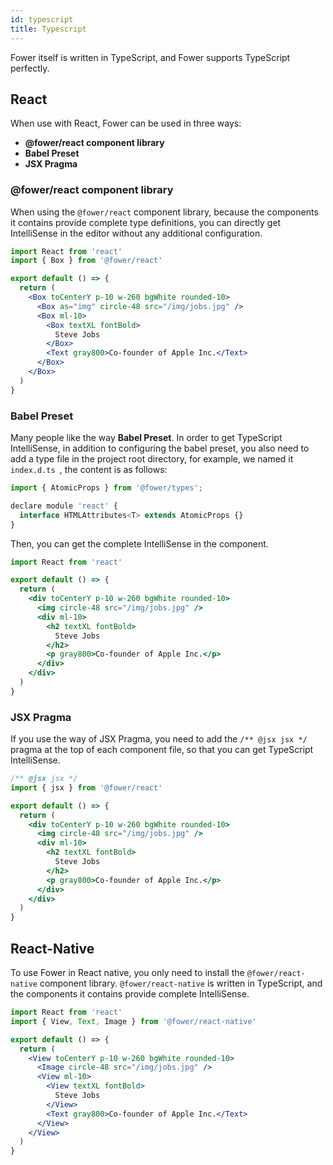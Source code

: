 ```yaml
---
id: typescript
title: Typescript
---
```



Fower itself is written in TypeScript, and Fower supports TypeScript perfectly.

## React

When use with React, Fower can be used in three ways:

- **@fower/react component library**
- **Babel Preset**
- **JSX Pragma**

### @fower/react component library

When using the `@fower/react` component library, because the components it contains provide complete type definitions, you can directly get IntelliSense in the editor without any additional configuration.

```jsx
import React from 'react'
import { Box } from '@fower/react'

export default () => {
  return (
    <Box toCenterY p-10 w-260 bgWhite rounded-10>
      <Box as="img" circle-48 src="/img/jobs.jpg" />
      <Box ml-10>
        <Box textXL fontBold>
          Steve Jobs
        </Box>
        <Text gray800>Co-founder of Apple Inc.</Text>
      </Box>
    </Box>
  )
}
```

### Babel Preset

Many people like the way **Babel Preset**. In order to get TypeScript IntelliSense, in addition to configuring the babel preset, you also need to add a type file in the project root directory, for example, we named it `index.d.ts `, the content is as follows:

```jsx title="index.d.ts"
import { AtomicProps } from '@fower/types';

declare module 'react' {
  interface HTMLAttributes<T> extends AtomicProps {}
}

```

Then, you can get the complete IntelliSense in the component.

```jsx title="/src/components/Profile.tsx"
import React from 'react'

export default () => {
  return (
    <div toCenterY p-10 w-260 bgWhite rounded-10>
      <img circle-48 src="/img/jobs.jpg" />
      <div ml-10>
        <h2 textXL fontBold>
          Steve Jobs
        </h2>
        <p gray800>Co-founder of Apple Inc.</p>
      </div>
    </div>
  )
}
```

### JSX Pragma

If you use the way of JSX Pragma, you need to add the `/** @jsx jsx */` pragma at the top of each component file, so that you can get TypeScript IntelliSense.

```jsx title="/src/components/Profile.tsx"
/** @jsx jsx */
import { jsx } from '@fower/react'

export default () => {
  return (
    <div toCenterY p-10 w-260 bgWhite rounded-10>
      <img circle-48 src="/img/jobs.jpg" />
      <div ml-10>
        <h2 textXL fontBold>
          Steve Jobs
        </h2>
        <p gray800>Co-founder of Apple Inc.</p>
      </div>
    </div>
  )
}
```

## React-Native

To use Fower in React native, you only need to install the `@fower/react-native` component library. `@fower/react-native` is written in TypeScript, and the components it contains provide complete IntelliSense.

```jsx title="/src/components/Profile.tsx"
import React from 'react'
import { View, Text, Image } from '@fower/react-native'

export default () => {
  return (
    <View toCenterY p-10 w-260 bgWhite rounded-10>
      <Image circle-48 src="/img/jobs.jpg" />
      <View ml-10>
        <View textXL fontBold>
          Steve Jobs
        </View>
        <Text gray800>Co-founder of Apple Inc.</Text>
      </View>
    </View>
  )
}
```
